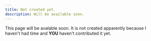 ```yaml
---
title: Not created yet.
description: Will be available soon.
---
```


This page will be avalable soon. It is not created apparently because I haven't had time and **YOU** haven't contributed it yet.

